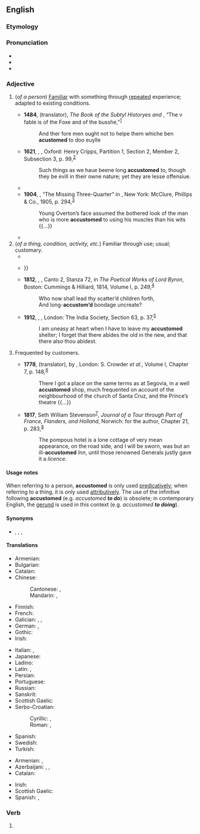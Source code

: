 ==English==

===Etymology===
{{affix|en|accustom|-ed}}

===Pronunciation===
* {{IPA|en|/ə.ˈkʌs.təmd/}}
* {{audio|en|En-ca-accustomed.ogg|Audio (CA)}}
* {{hyphenation|en|ac|cus|tomed}}

===Adjective===
{{en-adj}}

# (''of a person'') [[familiar|Familiar]] with something through [[repeat]]ed experience; adapted to existing conditions.
#: {{ux|en|I am not '''accustomed''' to walking long distances}}
#: {{ux|en|She is getting more and more '''accustomed''' to the cold}}
#* '''1484''', {{w|William Caxton}} (translator), ''The Book of the Subtyl Historyes and {{w|Aesop's Fables|Fables of Esope}}'', “The v fable is of the Foxe and of the busshe,”<sup>[http://name.umdl.umich.edu/A07095.0001.001]</sup>
#*: And ther fore men ought not to helpe them whiche ben '''acustomed''' to doo euylle
#* '''1621''', {{w|Robert Burton}}, ''{{w|The Anatomy of Melancholy}}'', Oxford: Henry Cripps, Partition 1, Section 2, Member 2, Subsection 3, p. 99,<sup>[http://name.umdl.umich.edu/A17310.0001.001]</sup>
#*: Such things as we haue beene long '''accustomed''' to, though they be evill in their owne nature; yet they are lesse offensiue.
#* {{RQ:Austen Pride and Prejudice|III|14|url=http://www.gutenberg.org/files/42671/42671-h/42671-h.htm|text=“Miss Bennet, do you know who I am? I have not been '''accustomed''' to such language as this.”}}
#* '''1904''', {{w|Arthur Conan Doyle}}, “The Missing Three-Quarter” in ''{{w|The Return of Sherlock Holmes}}'', New York: McClure, Phillips & Co., 1905, p. 294,<sup>[https://archive.org/details/returnofsherlock00doyliala]</sup>
#*: Young Overton’s face assumed the bothered look of the man who is more '''accustomed''' to using his muscles than his wits {{...}}
#* {{RQ:Fitzgerald This Side of Paradise|Chapter 2|page=64|url=https://archive.org/details/sideofparadise00fitzrich|text=None of the Victorian mothers—and most of the mothers were Victorian—had any idea how casually their daughters were '''accustomed''' to be kissed.}}
# (''of a thing, condition, activity, etc.'') Familiar through use; usual; customary.
#* {{RQ:Shakespeare Macbeth|V|5|text=It is an '''accustomed''' action with her, to seem thus washing her hands: I have known her continue in this a quarter of an hour.}}
#* {{RQ:Fielding Tom Jones|1|4|chapter=9|page=170|url=http://name.umdl.umich.edu/004794856.0001.001|text=Molly had no sooner apparelled herself in her '''accustomed''' Rags, than her Sisters began to fall violently upon her {{...}}}}
#* '''1812''', {{w|Lord Byron}}, ''{{w|Childe Harold's Pilgrimage|Childe Harold’s Pilgrimage}}'', Canto 2, Stanza 72, in ''The Poetical Works of Lord Byron'', Boston: Cummings & Hilliard, 1814, Volume I, p. 249,<sup>[https://catalog.hathitrust.org/Record/009707749]</sup>
#*: Who now shall lead thy scatter’d children forth,
#*: And long-'''accustom’d''' bondage uncreate?
#* '''1912''', {{w|Rabindranath Tagore}}, ''{{w|Gitanjali}}'', London: The India Society, Section 63, p. 37,<sup>[https://archive.org/details/gitanjalisongoff00tago_0]</sup>
#*: I am uneasy at heart when I have to leave my '''accustomed''' shelter; I forget that there abides the old in the new, and that there also thou abidest.
# {{lb|en|obsolete}} Frequented by customers.
#* '''1778''', {{w|Tobias Smollett}} (translator), ''{{w|Gil Blas|The Adventures of Gil Blas of Santillane}}'' by {{w|Alain-René Lesage}}, London: S. Crowder ''et al.'', Volume I, Chapter 7, p. 148,<sup>[https://catalog.hathitrust.org/Record/009444325]</sup>
#*: There I got a place on the same terms as at Segovia, in a well '''accustomed''' shop, much frequented on account of the neighbourhood of the church of Santa Cruz, and the Prince’s theatre {{...}}
#* '''1817''', Seth William Stevenson<sup>[https://en.wikisource.org/wiki/Stevenson,_Seth_William_(DNB00)]</sup>, ''Journal of a Tour through Part of France, Flanders, and Holland'', Norwich: for the author, Chapter 21, p. 283,<sup>[https://archive.org/details/journaloftourthr00stev]</sup>
#*: The pompous hotel is a lone cottage of very mean appearance, on the road side, and I will be sworn, was but an ill-'''accustomed''' ''Inn'', until those renowned Generals justly gave it a ''licence''.

====Usage notes====
When referring to a person, '''accustomed''' is only used [[predicative]]ly; when referring to a thing, it is only used [[attributive]]ly. The use of the infinitive following '''accustomed''' (e.g. ''accustomed '''to do''''') is obsolete; in contemporary English, the [[gerund]] is used in this context (e.g. ''accustomed '''to doing''''').

====Synonyms====
* {{sense|familiar through repeated experience}} {{l|en|habituate|habituated}}, {{l|en|inure|inured}}, {{l|en|used to}}, {{l|en|wonted}}

====Translations====
{{trans-top|familiar}}
* Armenian: {{t+|hy|սովորական}}
* Bulgarian: {{t+|bg|свикнал}}
* Catalan: {{t+|ca|acostumat}}
* Chinese:
*: Cantonese: {{t|yue|[[慣]][[咗]]}}, {{t|yue|[[惯]][[咗]]|tr=gwaan3 zo2}}
*: Mandarin: {{t|cmn|[[習慣]][[了]]}}, {{t|cmn|[[习惯]][[了]]|tr=xíguàn le}}
* Finnish: {{t+|fi|tottunut}}
* French: {{t+|fr|accoutumé}}
* Galician: {{t|gl|adoito|m}}, {{t|gl|afeito|m}}, {{t+|gl|acostumado|m}}
* German: {{t+|de|gewohnt}}, {{t+|de|gewöhnt}}
* Gothic: {{t|got|𐌱𐌹𐌿𐌷𐍄𐍃}}
* Irish: {{t|ga|cleachta}}
{{trans-mid}}
* Italian: {{t+|it|abituato}}, {{t+|it|avvezzo}}
* Japanese: {{t+|ja|慣れる|tr=なれた, nareta|alt=慣れた}}
* Ladino: {{t-check|lad|alishtereádo|alt=alishtereádo}}
* Latin: {{t|la|suētus}}, {{t|la|solitus}}
* Persian: {{t+|fa|آشنا|tr=âšnâ}}
* Portuguese: {{t+|pt|acostumado}}
* Russian: {{t+|ru|привы́кший}}
* Sanskrit: {{t+|sa|उचित}}
* Scottish Gaelic: {{t|gd|cleachdte}}
* Serbo-Croatian:
*: Cyrillic: {{t|sh|навикнут}}, {{t|sh|привикнут}}
*: Roman: {{t+|sh|naviknut}}, {{t+|sh|priviknut}}
* Spanish: {{t+|es|acostumbrado}}
* Swedish: {{t+|sv|van}}
* Turkish: {{t+|tr|alışkın}}
{{trans-bottom}}

{{trans-top|inured to; adapted to existing conditions}}
* Armenian: {{t+|hy|սովոր}}, {{t|hy|վարժված}}
* Azerbaijani: {{t|az|öyrəncəkli }}, {{t|az|öyrəncəli}}, {{t|az|alışmış}}
* Catalan: {{t+|ca|acostumat}}
{{trans-mid}}
* Irish: {{t|ga|cleachta}}
* Scottish Gaelic: {{t|gd|cleachdte}}
* Spanish: {{t+|es|acostumbrado}}, {{t+|es|sólito}}
{{trans-bottom}}

===Verb===
{{head|en|verb form}}

# {{en-past of|accustom}}